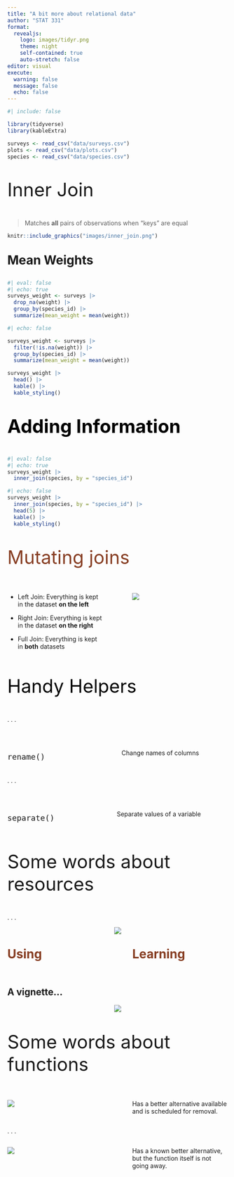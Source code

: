 ```yaml
---
title: "A bit more about relational data"
author: "STAT 331"
format: 
  revealjs:
    logo: images/tidyr.png
    theme: night
    self-contained: true
    auto-stretch: false
editor: visual
execute: 
  warning: false
  message: false
  echo: false
---
```


```r
#| include: false

library(tidyverse)
library(kableExtra)

surveys <- read_csv("data/surveys.csv")
plots <- read_csv("data/plots.csv")
species <- read_csv("data/species.csv")

```

## 

::: {style="font-size: 3em;"}
Inner Join
:::

> Matches **all** pairs of observations when "keys" are equal

```r
knitr::include_graphics("images/inner_join.png")
```

## 

::: {style="font-size: 2em"}
**Mean Weights**
:::

```r
#| eval: false
#| echo: true
surveys_weight <- surveys |>
  drop_na(weight) |> 
  group_by(species_id) |> 
  summarize(mean_weight = mean(weight))
```

```r
#| echo: false

surveys_weight <- surveys |> 
  filter(!is.na(weight)) |> 
  group_by(species_id) |> 
  summarize(mean_weight = mean(weight)) 

surveys_weight |> 
  head() |> 
  kable() |> 
  kable_styling()

```

##  {background-color="#D4D4D4"}

::: {style="font-size: 3em; color: #000000;"}
**Adding Information**
:::

```r
#| eval: false
#| echo: true
surveys_weight |> 
  inner_join(species, by = "species_id")
```

```r
#| echo: false
surveys_weight |> 
  inner_join(species, by = "species_id") |> 
  head(5) |> 
  kable() |> 
  kable_styling()
```

## 

::: {style="font-size: 3em; color: #873e23;"}
Mutating joins
:::

::: columns
::: {.column width="45%"}
-   Left Join: Everything is kept in the dataset **on the left**

-   Right Join: Everything is kept in the dataset **on the right**

-   Full Join: Everything is kept in **both** datasets
:::

::: {.column width="5%"}
:::

::: {.column width="45%"}
![](images/joins.JPG)
:::
:::

##  {background-color="#D4D4D4"}

::: {style="font-size: 3em; color: #000000;"}
Handy Helpers
:::

. . .

</br>

::: columns
::: {.column width="40%"}
::: {style="font-size: 1.5em;"}
`rename()`
:::
:::

::: {.column width="5%"}
:::

::: {.column width="50%"}
Change names of columns
:::
:::

. . .

</br>

::: columns
::: {.column width="40%"}
::: {style="font-size: 1.5em"}
`separate()`
:::
:::

::: {.column width="5%"}
:::

::: {.column width="55%"}
Separate values of a variable
:::
:::

## 

::: {style="font-size: 3em;"}
Some words about resources
:::

. . .

<center>![](images/stack_overflow.PNG)</center>

::: columns
::: {.column width="45%"}
::: {style="font-size: 2em; color: #873e23;"}
**Using**
:::
:::

::: {.column width="5%"}
:::

::: {.column width="45%"}
::: {style="font-size: 2em; color: #873e23;"}
**Learning**
:::
:::
:::

## A vignette...

<center>![](images/help.PNG)</center>

## 

::: {style="font-size: 3em;"}
Some words about functions
:::

::: columns
::: {.column width="45%"}
![](images/depreciated.PNG)
:::

::: {.column width="5%"}
:::

::: {.column width="45%"}
Has a better alternative available and is scheduled for removal.
:::
:::

. . .

::: columns
::: {.column width="45%"}
![](images/superseded.png)
:::

::: {.column width="5%"}
:::

::: {.column width="45%"}
Has a known better alternative, but the function itself is not going away.
:::
:::
